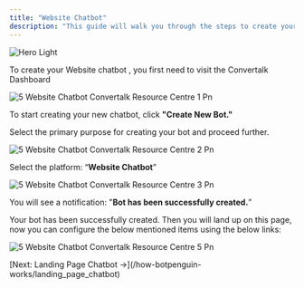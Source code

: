 ```yaml
---
title: "Website Chatbot"
description: "This guide will walk you through the steps to create your Website chatbot."
---
```


<img
  className="block dark:hidden"
  src="/images/hero-light.png"
  alt="Hero Light"
/>

To create your Website chatbot , you first need to visit the  Convertalk Dashboard

![5 Website Chatbot Convertalk Resource Centre 1 Pn](/images/how-botpenguin-works/create-newchatbot/5.website_chatbot__Convertalk_resource_centre-1.png)

To start creating your new chatbot, click **"Create New Bot."**

Select the primary purpose for creating your bot and proceed further.

![5 Website Chatbot Convertalk Resource Centre 2 Pn](/images/how-botpenguin-works/create-newchatbot/5.website_chatbot__Convertalk_resource_centre-2.png)

Select the platform: “**Website Chatbot**”

![5 Website Chatbot Convertalk Resource Centre 3 Pn](/images/how-botpenguin-works/create-newchatbot/5.website_chatbot__Convertalk_resource_centre-3.png)

You will see a notification: "**Bot has been successfully created.**”

Your bot has been successfully created. Then you will land up on this page, now you can configure the below mentioned items using the below links:

![5 Website Chatbot Convertalk Resource Centre 5 Pn](/images/how-botpenguin-works/create-newchatbot/5.website_chatbot__Convertalk_resource_centre-5.png)

<Info>
  [Next: Landing Page Chatbot →](/how-botpenguin-works/landing_page_chatbot)
</Info>